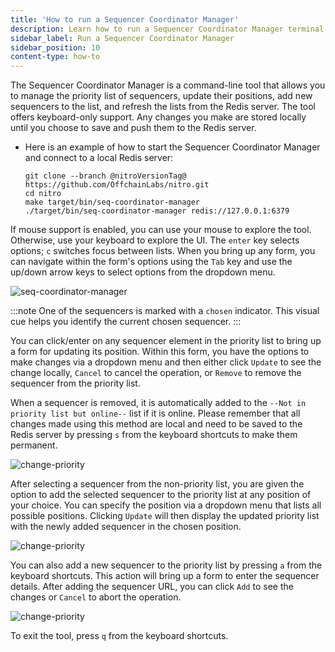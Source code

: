 ```yaml
---
title: 'How to run a Sequencer Coordinator Manager'
description: Learn how to run a Sequencer Coordinator Manager terminal UI tool on your local machine.
sidebar_label: Run a Sequencer Coordinator Manager
sidebar_position: 10
content-type: how-to
---
```


The Sequencer Coordinator Manager is a command-line tool that allows you to manage the priority list of sequencers, update their positions, add new sequencers to the list, and refresh the lists from the Redis server.
The tool offers keyboard-only support. Any changes you make are stored locally until you choose to save and push them to the Redis server. 

- Here is an example of how to start the Sequencer Coordinator Manager and connect to a local Redis server:
  ```shell
  git clone --branch @nitroVersionTag@ https://github.com/OffchainLabs/nitro.git
  cd nitro
  make target/bin/seq-coordinator-manager
  ./target/bin/seq-coordinator-manager redis://127.0.0.1:6379
  ```

If mouse support is enabled, you can use your mouse to explore the tool. Otherwise, use your keyboard to explore the UI. The `enter` key selects options; `c` switches focus between lists.
When you bring up any form, you can navigate within the form's options using the `Tab` key and use the up/down arrow keys to select options from the dropdown menu.

![seq-coordinator-manager](../../assets/seq-coordinator-manager.png)

:::note
One of the sequencers is marked with a `chosen` indicator. This visual cue helps you identify the current chosen sequencer.
:::

You can click/enter on any sequencer element in the priority list to bring up a form for updating its position. Within this form, you have the options to make changes via a dropdown menu and then either click `Update` to see the change locally, `Cancel` to cancel the operation, or `Remove` to remove the sequencer from the priority list.

When a sequencer is removed, it is automatically added to the `--Not in priority list but online--` list if it is online. Please remember that all changes made using this method are local and need to be saved to the Redis server by pressing `s` from the keyboard shortcuts to make them permanent.

![change-priority](../../assets/change-priority.png)

After selecting a sequencer from the non-priority list, you are given the option to add the selected sequencer to the priority list at any position of your choice. You can specify the position via a dropdown menu that lists all possible positions. Clicking `Update` will then display the updated priority list with the newly added sequencer in the chosen position.

![change-priority](../../assets/add-to-priority.png)

You can also add a new sequencer to the priority list by pressing `a` from the keyboard shortcuts. This action will bring up a form to enter the sequencer details. After adding the sequencer URL, you can click `Add` to see the changes or `Cancel` to abort the operation.

![change-priority](../../assets/add-new-seq.png)

To exit the tool, press `q` from the keyboard shortcuts.